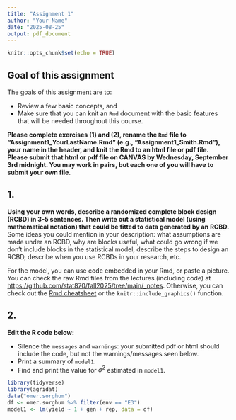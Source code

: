 ```yaml
---
title: "Assignment 1"
author: "Your Name"
date: "2025-08-25"
output: pdf_document
---
```


```r
knitr::opts_chunk$set(echo = TRUE)
```

## Goal of this assignment  

The goals of this assignment are to: 

- Review a few basic concepts, and 
- Make sure that you can knit an `Rmd` document with the basic features that will be needed throughout this course. 

**Please complete exercises (1) and (2), rename the `Rmd` file to "Assignment1_YourLastName.Rmd" (e.g., "Assignment1_Smith.Rmd"), your name in the header, and knit the Rmd to an html file or pdf file. Please submit that html or pdf file on CANVAS by Wednesday, September 3rd midnight. You may work in pairs, but each one of you will have to submit your own file.** 

## 1. 

**Using your own words, describe a randomized complete block design (RCBD) in 3-5 sentences. Then write out a statistical model (using mathematical notation) that could be fitted to data generated by an RCBD.**   
Some ideas you could mention in your description: what assumptions are made under an RCBD, why are blocks useful, what could go wrong if we don't include blocks in the statistical model, describe the steps to design an RCBD, describe when you use RCBDs in your research, etc.  

For the model, you can use \LaTeX code embedded in your Rmd, or paste a picture. You can check the raw Rmd files from the lectures (including \LaTeX code) at [https://github.com/stat870/fall2025/tree/main/_notes](https://github.com/stat870/fall2025/tree/main/_notes). Otherwise, you can check out the [Rmd cheatsheet](https://rstudio.github.io/cheatsheets/html/rmarkdown.html) or the `knitr::include_graphics()` function. 

## 2. 

**Edit the R code below:**  

- Silence the `messages` and `warnings`: your submitted pdf or html should include the code, but not the warnings/messages seen below. 
- Print a summary of `model1`. 
- Find and print the value for $\hat\sigma^2$ estimated in `model1`. 

```r
library(tidyverse)
library(agridat)
data("omer.sorghum")
df <- omer.sorghum %>% filter(env == "E3")
model1 <- lm(yield ~ 1 + gen + rep, data = df)
```

